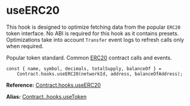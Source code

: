 # useERC20

This hook is designed to optimize fetching data from the popular `ERC20` token interface.
No ABI is required for this hook as it contains presets.
Optimizations take into account `Transfer` event logs to refresh calls only when required.


Popular token standard. Common [ERC20](https://github.com/ethereum/EIPs/blob/master/EIPS/eip-20.md) contract calls and events.

```tsx
const { name, symbol, decimals, totalSupply, balanceOf } =
    Contract.hooks.useERC20(networkId, address, balanceOfAddress);
```

**Reference:** [Contract.hooks.useERC20](../../web3-redux-reference/namespaces/Contract.md#useerc20)

**Alias:** [Contract..hooks.useToken](../../web3-redux-reference/namespaces/Contract.md#usetoken)
